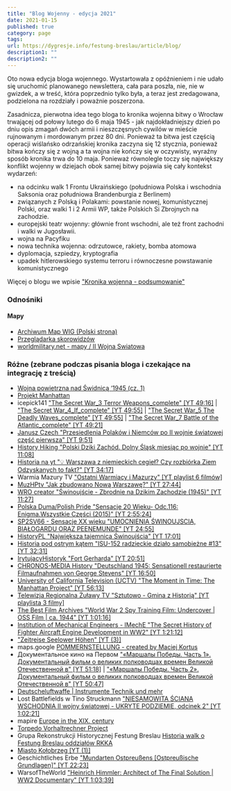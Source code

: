 ```yaml
---
title: "Blog Wojenny - edycja 2021"
date: 2021-01-15
published: true
category: page
tags:
url: https://dygresje.info/festung-breslau/article/blog/
description1: ""
description2: ""
---
```


Oto nowa edycja bloga wojennego. Wystartowała z opóźnieniem i nie udało się uruchomić planowanego newslettera, cała para poszła, nie, nie w gwizdek, a w treść, która poprzednio tylko była, a teraz jest zredagowana, podzielona na rozdziały i poważnie poszerzona.

Zasadnicza, pierwotna idea tego bloga to kronika wojenna bitwy o Wrocław trwającej od połowy lutego do 6 maja 1945 - jak najdokładniejszy dzień po dniu opis zmagań dwóch armii i nieszczęsnych cywilów w mieście rujnowanym i mordowanym przez 80 dni. Ponieważ ta bitwa jest częścią operacji wiślańsko odrzańskiej kronika zaczyna się 12 stycznia, ponieważ bitwa kończy się z wojną a ta wojna nie kończy się w oczywisty, wyraźny sposób kronika trwa do 10 maja. Ponieważ równolegle toczy się największy konflikt wojenny w dziejach obok samej bitwy pojawia się cały kontekst wydarzeń:

- na odcinku walk 1 Frontu Ukraińskiego (południowa Polska i wschodnia Saksonia oraz południowa Brandenburgia z Berlinem)
- związanych z Polską i Polakami: powstanie nowej, komunistycznej Polski, oraz walki 1 i 2 Armii WP, także Polskich Si Zbrojnych na zachodzie.
- europejski teatr wojenny: głównie front wschodni, ale też front zachodni i walki w Jugosławii.
- wojna na Pacyfiku
- nowa technika wojenna: odrzutowce, rakiety, bomba atomowa
- dyplomacja, szpiedzy, kryptografia
- upadek hitlerowskiego systemu terroru i równoczesne powstawanie komunistycznego

Więcej o blogu we wpisie ["Kronika wojenna - podsumowanie"](/festung-breslau/blog/05-11)

<!-- Oto nowa edycja bloga wojennego. Wyjaśnienia wymaga opóźniony o kilka dni start. Wynikło to z próby uchwycenia dwóch srok za ogon. Pierwszą sroką była zupełnie nowa forma newslettera, która była warunkiem sine qua non nowej edycji czyli w ogóle nadawała jej sens. Dlaczego o tym poniżej. Druga sroka to fatalne warunki na Blogspocie i przeniesienie treści na nową platformę. Tu jedynym wyborem w obecnej sytuacji mógł byc tylko Gatsby, na którym działa cały mój homepage.

Dlaczego newsletter? Otóż jestem aktualnie na kursie marketingu mailowego, nie, absolutnie nie chodzi o spam, wręcz przeciwnie. Jest to normalna droga dotarcia do klienta/czytelnika/odbiorcy, ponieważ jest niezależna daje większą swobodę. Aktualnie niczego co mógłbym sprzedawać mailem nie oferuję, więc taka forma powieści historycznej w odcinkach sama się narzuca jako realizacja zadań kursowych i utrwalenie materiału. Najprawdopodobniej gdyby nie ten pomysł po prostu bym uaktualnił teksty bloga, dodał parę artykułów, wiele z nich rozbudował lub podzielił. Ale różnicę dostrzegłby tylko uważny czytelnik.

Za jedną dużą zmianą idą za nią kolejne. Opuszczenie Blogspota było przesądzone, nie było tylko pewne kiedy to nastąpi. Skoro wypuszczam bloga w formie newslettera to zwyczajnie nie wypada zostać na starych śmieciach. Tu jednak pojawiły się tzw "obiektywne trudności" polegające na tym, że nie uczę się nowych rzeczy wystarczająco szybko by wszystko dało się zrobić na czas. Sama konfiguracja MailerLite'a, ustawienie maila dla domeny, wdrożenie wymaganych standardów, tekst landningu to kilka dni. Potem Gatsby, tutaj wpisy nie są jak w reszcie strony plikami jsx, to markdown (mdx) i strony generowane programistycznie. Typowo blogowe rozwiązanie.

Ciągle brakuje kilki ficzerów dostępnych na Blogspocie: tagi i chmura tagów, popularne artykuły, no i przede wszystkim komentarze. Ale to punkt startowy i mam nadzieję do końca tego przebiegu bloga jakoś to uzupełnić. To tyle w kwestii opóźnienia i najważniejszych zmian.

Technologicznie priorytetem jest RWD i web accessibilty. Właśnie z powodu braku powyższych w Blogspocie uważam, że został pozostawiony ugorem. Jak patrzę na analitykę ponad połowa wejść jest z urządzeń mobilnych.

A jakie zmiany nastąpią w treści bloga?

- tekst zostanie przejrzany i poprawiony, dłużyny i niepotrzebne spekulacje wek, ogólne treści do osobnych artykułów
- kilka razy zagapiłem się i musiałem opisać coś sprzed paru dni, jest kilka pomyłek chronologicznych, zostanie to poprawione
- dojdą nowe wątki: amerykański projekt Manhattan, hitlerowski program rakietowy itp.
- Berlin, otóż Berlin wydarzy się już wtedy kiedy - mam nadzieję - będę miał czas za to zabrać się naprawdę porządnie, dotyczy to zarówno miasta jak i wydarzeń w bunkrze Hitlera
- jest cała masa wątków, które z braku czasu zostały poruszone marginalnie, tylko dla zasygnalizowania: likwidacja hitlerowskiego systemu obozów koncentracyjnych, marsze śmierci, równoczesne powstawanie obozów sowieckich, kontekst dyplomatyczny, wyścig aliantów po hitlerowskie technologie, galimatias na zapleczu frontu, Węgry i generalnie wojna w południowej Europie, kilka incydentów szpiegowskich, no i przede wszystkim w tle powstawanie nowej, komunistycznej Polski (z tego przydałoby się zrobic jakiś spory artykuł) itd itp
- tekst każdego odcinka zostanie podzielony na rozdziały co mam nadzieję ułatwi lekturę, a mi w przyszłości dalszy rozwój wielu z tych rozdziałów, są to bowiem czasem po prostu epizody, ale często tragiczne, ważne lub po prostu interesujące
- tematy: ciemny (darkmode) i jasny

Co się pojawi nowego? Kilka rzeczy, które obiecałem i mam nadzieję będę miał czas teraz dopisać:

- chronologia doprowadzona do końca
- biografie, opisy broni i jednostek

Czego natomiast zabraknie to niestety mapy i dokładny opis wojny na Śląsku, to prawdopodobnie w przyszłym roku już z pełną automatyzacją i optymalizacją bloga. Dalszych planów nie mam, zresztą poprzedni rok nauczył nas ostrożności z planami. -->

<!-- 
- Oberkommando, Naczelne Dowództwo - sztab główny niemiecki<br />
- OKH (Oberkommando des Heeres) - sztab frontu wschodniego<br />
- OKW (Oberkommando der Wehrmacht) - sztab generalnych wszystkich frontów (oprócz wschodniego)<br />
- Iwan - żołnierz rosyjski, żołnierze rosyjscy, armia rosyjska, slangowe określenie powszechnie przez Niemców używane<br />
- RKKA - Armia Czerwona<br />
- Stawka - sztab główny sowiecki<br />
- sowieci, sowiety, sowiecki - OK to jest to anty, do którego się przyznaję, jestem antykomunistą, ale używanie i to notoryczne tego pojęcia nie ma z tym nic wspólnego; jest po prostu wygodne, krótkie i dokładne<br />
- WWII - II Wojna Światowa<br />
- FHQ (niem. Führerhauptquartier) Kwatera Główna Hitlera, ok 200 obiektów miało ten status (m in Riese) kilka było używanych; najważniejszy to Wilczy szaniec (niem. Wolfsschanze) -->

### Odnośniki

#### Mapy
- [Archiwum Map WIG (Polski strona)](http://polski.mapywig.org/news.php)
- [Przeglądarka skorowidzów](http://igrek.amzp.pl/mapindex.php?cat=tk25)
- [worldmilitary.net - mapy / II Wojna Swiatowa](http://www.worldmilitary.net/7-Maps/II%20Wojna%20Swiatowa/index_maps-2ww.html)

### Różne (zebrane podczas pisania bloga i czekające na integrację z treścią)

- [Wojna powietrzna nad Świdnicą ‘1945 (cz. 1)](http://historia-swidnica.pl/wojna-nad-swidnica-1945-cz-1/)
- [Projekt Manhattan](http://www.if.pw.edu.pl/~pluta/pl/dyd/mfj/zal03/grzesiczak/manhatan.htm)
- icepick141 ["The Secret War_3 Terror Weapons_complete" [YT 49:16]](https://www.youtube.com/watch?v=fkCW4g8It_A) | ["The Secret War_4_If_complete" [YT 49:55]](https://www.youtube.com/watch?v=9zMQ-qHcmkY) | ["The Secret War_5 The Deadly Waves_complete" [YT 49:55]](https://www.youtube.com/watch?v=yMIXL1Mxkp0) | ["The Secret War_7 Battle of the Atlantic_complete" [YT 49:21]](https://www.youtube.com/watch?v=2Ojl1_vT4N8)
- [Janusz Czech "Przesiedlenia Polaków i Niemców po II wojnie światowej część pierwsza" [YT 9:51]](https://www.youtube.com/watch?v=F8TrnaTkhXU)
- [History Hiking "Polski Dziki Zachód. Dolny Śląsk miesiąc po wojnie" [YT 11:08]](https://www.youtube.com/watch?v=L7w6TFeZUAA)
- [Historia na yt "💡 Warszawa z niemieckich cegieł? Czy rozbiórka Ziem Odzyskanych to fakt?" [YT 34:17]](https://www.youtube.com/watch?v=4wGivVKdHD8)
- Warmia Mazury TV ["Ostatni Warmiacy i Mazurzy" [YT playlist 6 filmów]](https://www.youtube.com/playlist?list=PL4gCbvXRhh8df0WNutOJqr_Ko722A8z-F)
- [MuzHPtv "Jak zbudowano Nową Warszawę?" [YT 27:44]](https://www.youtube.com/watch?v=f_l-VZ-L9bI)
- [WRO creator "Świnoujście - Zbrodnie na Dzikim Zachodzie (1945)" [YT 11:27]](https://www.youtube.com/watch?v=bseWmC-z4iU)
- [Polska Duma/Polish Pride "Sensacje 20 Wieku- Odc.116: Enigma.Wszystkie Części (2015)" [YT 2:55:24]](https://www.youtube.com/watch?v=5BLM6FpJwDs)
- [SP2SV66 - Sensacje XX wieku "UMOCNIENIA ŚWINOUJSCIA, BIAŁOGARDU ORAZ PEENEMUNDE" [YT 24:55]](https://www.youtube.com/watch?v=dSV44BZOb00)
- [HistoryPL "Największa tajemnica Świnoujścia" [YT 17:01]](https://www.youtube.com/watch?v=8vjh53Mnn-s)
- [Historia pod ostrym kątem "ISU-152 radzieckie działo samobieżne #13" [YT 32:31]](https://www.youtube.com/watch?v=HVJsP-CGzAM)
- [IrytujacyHistoryk "Fort Gerharda" [YT 20:51]](https://www.youtube.com/watch?v=B9OlUF4_nvA)
- [CHRONOS-MEDIA History "Deutschland 1945: Sensationell restaurierte Filmaufnahmen von George Stevens" [YT 16:50]](https://www.youtube.com/watch?v=Hwy8SzVmWGc)
- [University of California Television (UCTV) "The Moment in Time: The Manhattan Project" [YT 56:13]](https://www.youtube.com/watch?v=xwpgmEvlRpM)
- [Telewizja Regionalna Żuławy TV "Sztutowo - Gmina z Historią" [YT playlista 3 filmy]](https://www.youtube.com/playlist?list=PLAJ9iUOQ66n6I4cU2-lsiBl7ywfvKHi5W)
- [The Best Film Archives "World War 2 Spy Training Film: Undercover | OSS Film | ca. 1944" [YT 1:01:16]](https://www.youtube.com/watch?v=oJJfIh_vGnw)
- [Institution of Mechanical Engineers - IMechE "The Secret History of Fighter Aircraft Engine Development in WW2" [YT 1:21:12]](https://www.youtube.com/watch?v=ImEpk1s-Vk0)
- ["Zeitreise Seelower Höhen" [YT (3)]](https://www.youtube.com/channel/UCS66v6xykvKupyUme3wpMwA)
- maps.google [POMMERNSTELLUNG - created by Maciej Kortus](https://www.google.com/maps/d/embed?mid=1cY2LxgUOavq-osPrz8V6eGGjfqw&ll=52.950449020255256%2C15.500293036515238&z=10)
- Документальное кино на Первом ["«Маршалы Победы. Часть 1». Документальный фильм о великих полководцах времен Великой Отечественной в" [YT 51:18]](https://www.youtube.com/watch?v=cCVjyhOXnvY) | ["«Маршалы Победы. Часть 2». Документальный фильм о великих полководцах времен Великой Отечественной в" [YT 50:47]](https://www.youtube.com/watch?v=BaVGpy5AIns)
- [Deutscheluftwaffe  |  Instrumente Technik und mehr](https://www.deutscheluftwaffe.de/)
- Lost Battlefields w Tino Struckmann ["NIESAMOWITA ŚCIANA WSCHODNIA II wojny światowej - UKRYTE PODZIEMIE, odcinek 2" [YT 1:02:21]](https://www.youtube.com/watch?v=R0uL_na47B4)
- mapire [Europe in the XIX. century](https://mapire.eu/en/map/europe-19century-secondsurvey/)
- [Torpedo Vorhaltrechner Project](http://www.tvre.org/pl/)
- Grupa Rekonstrukcji Historycznej Festung Breslau [Historia walk o Festung Breslau oddziałów RKKA](http://www.festungbreslau.wroclaw.pl/main.php?target=bitwa-rkka)
- [Miasto Kołobrzeg [YT (1)]](https://www.youtube.com/user/magistratkolobrzeg/videos)
- Geschichtliches Erbe ["Mundarten Ostpreußens [Ostpreußische Grundlagen]" [YT 22:23]](https://www.youtube.com/watch?v=bIvo4HA3gwg)
- WarsofTheWorld ["Heinrich Himmler: Architect of The Final Solution | WW2 Documentary" [YT 1:03:39]](https://www.youtube.com/watch?v=dmV1ehLK9sI)